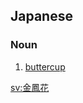 ==Japanese==
{{ja-kanjitab|金|鳳|花}}

===Noun===
{{ja-noun|キンポウゲ}}

# [[buttercup]] {{gloss|herb of the genus Ranunculus}}

[[sv:金鳳花]]